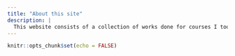 ```yaml
---
title: "About this site"
description: |
  This website consists of a collection of works done for courses I took during my MITB (Fintech Analytics) journey. I hope you enjoy reading them!
---
```


```r
knitr::opts_chunk$set(echo = FALSE)
```

